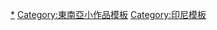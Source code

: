 {{hiddencat}}
[[Category:印度尼西亞小作品|*]]
[[Category:東南亞小作品模板|Category:東南亞小作品模板]]
[[Category:印尼模板|Category:印尼模板]]